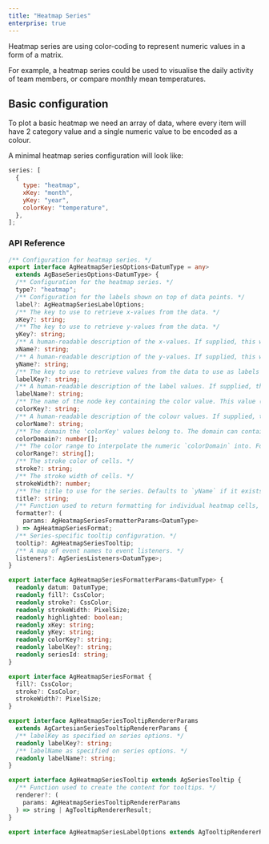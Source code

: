 ```yaml
---
title: "Heatmap Series"
enterprise: true
---
```



Heatmap series are using color-coding to represent numeric values in a form of a matrix.

For example, a heatmap series could be used to visualise the daily activity of team members, or compare monthly mean temperatures.

## Basic configuration

To plot a basic heatmap we need an array of data, where every item will have 2 category value and a single numeric value to be encoded as a colour.

A minimal heatmap series configuration will look like:

```js
series: [
  {
    type: "heatmap",
    xKey: "month",
    yKey: "year",
    colorKey: "temperature",
  },
];
```

<SimpleExampleRunner
  title="Basic Heatmap"
  name="basic-heatmap"
  type="generated"
  options='{ "enterprise": true }'
/>

<chart-example title='Basic Heatmap' name='basic-heatmap' type='generated' options='{ "enterprise": true }'></chart-example>

### API Reference

```ts
/** Configuration for heatmap series. */
export interface AgHeatmapSeriesOptions<DatumType = any>
  extends AgBaseSeriesOptions<DatumType> {
  /** Configuration for the heatmap series. */
  type?: "heatmap";
  /** Configuration for the labels shown on top of data points. */
  label?: AgHeatmapSeriesLabelOptions;
  /** The key to use to retrieve x-values from the data. */
  xKey?: string;
  /** The key to use to retrieve y-values from the data. */
  yKey?: string;
  /** A human-readable description of the x-values. If supplied, this will be shown in the default tooltip and passed to the tooltip renderer as one of the parameters. */
  xName?: string;
  /** A human-readable description of the y-values. If supplied, this will be shown in the default tooltip and passed to the tooltip renderer as one of the parameters. */
  yName?: string;
  /** The key to use to retrieve values from the data to use as labels for the markers. */
  labelKey?: string;
  /** A human-readable description of the label values. If supplied, this will be shown in the default tooltip and passed to the tooltip renderer as one of the parameters. */
  labelName?: string;
  /** The name of the node key containing the color value. This value (along with `colorDomain` and `colorRange` configs) will be used to determine the tile color. */
  colorKey?: string;
  /** A human-readable description of the colour values. If supplied, this will be shown in the default tooltip and passed to the tooltip renderer as one of the parameters. */
  colorName?: string;
  /** The domain the 'colorKey' values belong to. The domain can contain more than two stops, for example `[-5, 0, -5]`. In that case the 'colorRange' should also use a matching number of colors. */
  colorDomain?: number[];
  /** The color range to interpolate the numeric `colorDomain` into. For example, if the `colorDomain` is `[-5, 5]` and `colorRange` is `['red', 'green']`, a `colorKey` value of `-5` will be assigned the 'red' color, `5` - 'green' color and `0` a blend of 'red' and 'green'. */
  colorRange?: string[];
  /** The stroke color of cells. */
  stroke?: string;
  /** The stroke width of cells. */
  strokeWidth?: number;
  /** The title to use for the series. Defaults to `yName` if it exists, or `yKey` if not. */
  title?: string;
  /** Function used to return formatting for individual heatmap cells, based on the given parameters. If the current cell is highlighted, the `highlighted` property will be set to `true`; make sure to check this if you want to differentiate between the highlighted and un-highlighted states. */
  formatter?: (
    params: AgHeatmapSeriesFormatterParams<DatumType>
  ) => AgHeatmapSeriesFormat;
  /** Series-specific tooltip configuration. */
  tooltip?: AgHeatmapSeriesTooltip;
  /** A map of event names to event listeners. */
  listeners?: AgSeriesListeners<DatumType>;
}

export interface AgHeatmapSeriesFormatterParams<DatumType> {
  readonly datum: DatumType;
  readonly fill?: CssColor;
  readonly stroke?: CssColor;
  readonly strokeWidth: PixelSize;
  readonly highlighted: boolean;
  readonly xKey: string;
  readonly yKey: string;
  readonly colorKey?: string;
  readonly labelKey?: string;
  readonly seriesId: string;
}

export interface AgHeatmapSeriesFormat {
  fill?: CssColor;
  stroke?: CssColor;
  strokeWidth?: PixelSize;
}

export interface AgHeatmapSeriesTooltipRendererParams
  extends AgCartesianSeriesTooltipRendererParams {
  /** labelKey as specified on series options. */
  readonly labelKey?: string;
  /** labelName as specified on series options. */
  readonly labelName?: string;
}

export interface AgHeatmapSeriesTooltip extends AgSeriesTooltip {
  /** Function used to create the content for tooltips. */
  renderer?: (
    params: AgHeatmapSeriesTooltipRendererParams
  ) => string | AgTooltipRendererResult;
}

export interface AgHeatmapSeriesLabelOptions extends AgTooltipRendererResult {}
```
